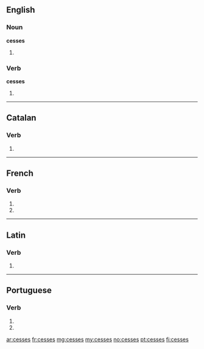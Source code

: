 {{also|cessés}}
==English==

===Noun===
'''cesses'''

# {{plural of|cess}}

===Verb===
'''cesses'''

# {{third person singular of|cess}}

----

==Catalan==

===Verb===
{{infl form|ca|verb}}

# {{ca-verb form of|p=2|n=sg|t=pres|m=ind|cessar}}

----

==French==

===Verb===
{{fr-verb-form}}

# {{conjugation of|cesser||2|s|pres|ind|lang=fr}}
# {{conjugation of|cesser||2|s|pres|sub|lang=fr}}

----

==Latin==

===Verb===
{{la-verb-form|cessēs}}

# {{conjugation of|cesso|cessō|2|s|pres|act|sub|lang=la}}
{{count page|[[Wiktionary:Page count]]}}

----

==Portuguese==

===Verb===
{{pt-verb form}}

# {{pt-verb form of|[[cessar]]|ar|subjunctive|present|singular|second}}
# {{pt-verb form of|[[cessar]]|ar|imperative|negative|singular|second}}

[[ar:cesses]]
[[fr:cesses]]
[[mg:cesses]]
[[my:cesses]]
[[no:cesses]]
[[pt:cesses]]
[[fi:cesses]]
